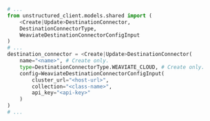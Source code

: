 ```python Python SDK
# ...
from unstructured_client.models.shared import (
    <Create|Update>DestinationConnector,
    DestinationConnectorType,
    WeaviateDestinationConnectorConfigInput
)
# ...
destination_connector = <Create|Update>DestinationConnector(
    name="<name>", # Create only.
    type=DestinationConnectorType.WEAVIATE_CLOUD, # Create only.
    config=WeaviateDestinationConnectorConfigInput(
        cluster_url="<host-url>",
        collection="<class-name>",
        api_key="<api-key>"
    )
)
# ...
```
